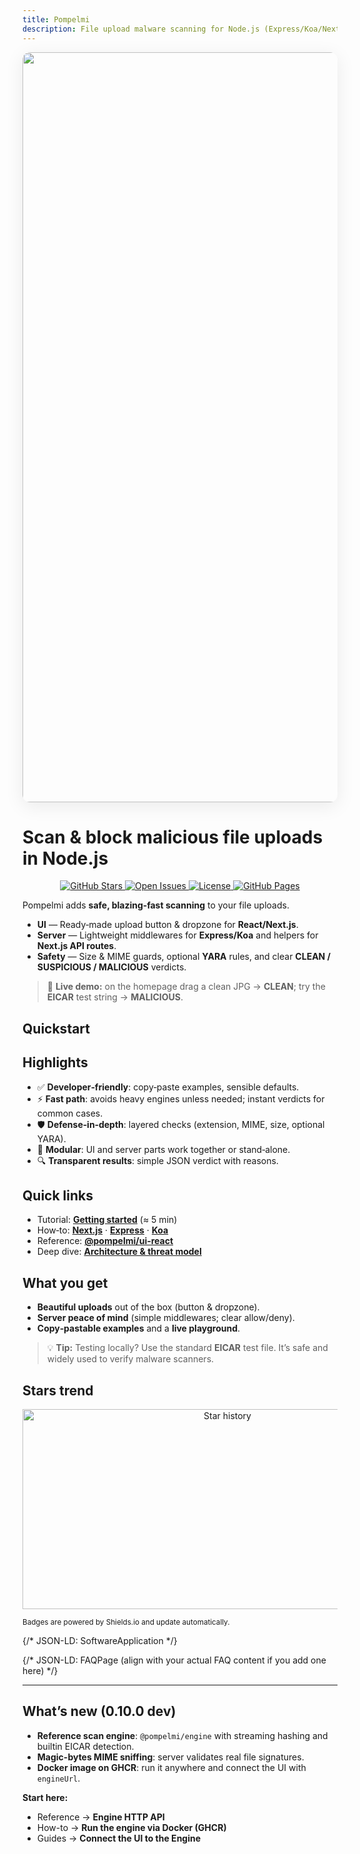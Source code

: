 ```yaml
---
title: Pompelmi
description: File upload malware scanning for Node.js (Express/Koa/Next.js) with ZIP deep-inspection, MIME/size guards & optional YARA.
---
```



<p align="center">
  <img
    src="og.png"
    alt="Pompelmi overview"
    width="1200"
    height="630"
    loading="eager"
    decoding="async"
    style="max-width:100%;height:auto;border-radius:12px;box-shadow:0 6px 30px rgba(0,0,0,.08)"
  />
</p>

# Scan & block malicious file uploads in Node.js

<script type="module" is:inline>{`
  const prefersDark = window.matchMedia('(prefers-color-scheme: dark)').matches;
  mermaid.initialize({ startOnLoad: true, securityLevel: 'loose', theme: prefersDark ? 'dark' : 'default' });
`}</script>


<p align="center">
  <a href="https://github.com/pompelmi/pompelmi/stargazers">
    <img alt="GitHub Stars" src="https://img.shields.io/github/stars/pompelmi/pompelmi?style=for-the-badge" />
  </a>
  <a href="https://github.com/pompelmi/pompelmi/issues">
    <img alt="Open Issues" src="https://img.shields.io/github/issues/pompelmi/pompelmi?style=for-the-badge" />
  </a>
  <a href="https://github.com/pompelmi/pompelmi/blob/main/LICENSE">
    <img alt="License" src="https://img.shields.io/github/license/pompelmi/pompelmi?style=for-the-badge" />
  </a>
  <a href="https://github.com/pompelmi/pompelmi/deployments">
    <img alt="GitHub Pages" src="https://img.shields.io/github/deployments/pompelmi/pompelmi/github-pages?label=github%20pages&style=for-the-badge" />
  </a>
</p>


Pompelmi adds **safe, blazing‑fast scanning** to your file uploads.

- **UI** — Ready‑made upload button & dropzone for **React/Next.js**.
- **Server** — Lightweight middlewares for **Express/Koa** and helpers for **Next.js API routes**.
- **Safety** — Size & MIME guards, optional **YARA** rules, and clear **CLEAN / SUSPICIOUS / MALICIOUS** verdicts.

> 🧪 **Live demo:** on the homepage drag a clean JPG → **CLEAN**; try the **EICAR** test string → **MALICIOUS**.

## Quickstart

<CodeTabs />

## Highlights

- ✅ **Developer‑friendly**: copy‑paste examples, sensible defaults.
- ⚡ **Fast path**: avoids heavy engines unless needed; instant verdicts for common cases.
- 🛡️ **Defense‑in‑depth**: layered checks (extension, MIME, size, optional YARA).
- 🧩 **Modular**: UI and server parts work together or stand‑alone.
- 🔍 **Transparent results**: simple JSON verdict with reasons.

## Quick links

- Tutorial: **[Getting started](./tutorials/getting-started/)** (≈ 5 min)
- How‑to: **[Next.js](./how-to/nextjs/)** · **[Express](./how-to/express/)** · **[Koa](./how-to/koa/)**
- Reference: **[@pompelmi/ui-react](./reference/ui-react/)**
- Deep dive: **[Architecture & threat model](./explanations/architecture/)**

## What you get

- **Beautiful uploads** out of the box (button & dropzone).
- **Server peace of mind** (simple middlewares; clear allow/deny).
- **Copy‑pastable examples** and a **live playground**.

> 💡 **Tip:** Testing locally? Use the standard **EICAR** test file. It’s safe and widely used to verify malware scanners.

## Stars trend

<p align="center">
  <img alt="Star history" src="https://starchart.cc/pompelmi/pompelmi.svg" width="640" height="320" />
</p>

<sub>Badges are powered by Shields.io and update automatically.</sub>

{/* JSON-LD: SoftwareApplication */}
<script type="application/ld+json">{`
{
  "@context":"https://schema.org",
  "@type":"SoftwareApplication",
  "name":"Pompelmi",
  "applicationCategory":"DeveloperApplication",
  "operatingSystem":"Linux, macOS, Windows",
  "offers":{"@type":"Offer","price":"0","priceCurrency":"USD"},
  "softwareVersion":"0.10.0",
  "url":"https://pompelmi.github.io/pompelmi/",
  "downloadUrl":"https://www.npmjs.com/package/pompelmi",
  "author":{"@type":"Organization","name":"Pompelmi"}
}
`}</script>

{/* JSON-LD: FAQPage (align with your actual FAQ content if you add one here) */}
<script type="application/ld+json">{`
{
  "@context":"https://schema.org",
  "@type":"FAQPage",
  "mainEntity":[
    {
      "@type":"Question",
      "name":"Does Pompelmi support YARA rules?",
      "acceptedAnswer":{"@type":"Answer","text":"Yes. Bring your own YARA rules; use built-in policies alongside."}
    },
    {
      "@type":"Question",
      "name":"Can it inspect ZIP archives and prevent ZIP bombs?",
      "acceptedAnswer":{"@type":"Answer","text":"Yes. It enforces limits on entries, per-entry size, total uncompressed size, and nesting depth."}
    }
  ]
}
`}</script>
---

## What’s new (0.10.0 dev)

- **Reference scan engine**: `@pompelmi/engine` with streaming hashing and builtin EICAR detection.
- **Magic-bytes MIME sniffing**: server validates real file signatures.
- **Docker image on GHCR**: run it anywhere and connect the UI with `engineUrl`.

**Start here:**  
- Reference → **Engine HTTP API**  
- How-to → **Run the engine via Docker (GHCR)**  
- Guides → **Connect the UI to the Engine**
